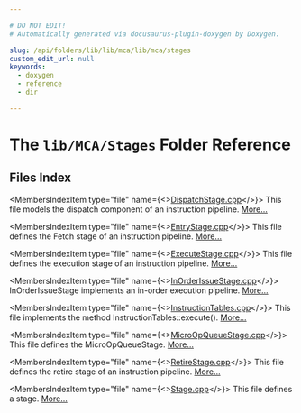 ```yaml
---

# DO NOT EDIT!
# Automatically generated via docusaurus-plugin-doxygen by Doxygen.

slug: /api/folders/lib/lib/mca/lib/mca/stages
custom_edit_url: null
keywords:
  - doxygen
  - reference
  - dir

---
```





# The `lib/MCA/Stages` Folder Reference

<DoxygenPage pluginConfig={pluginConfig}>



## Files Index

<MembersIndex>

<MembersIndexItem
  type="file"
  name={<><a href="/docs/api/files/lib/lib/mca/lib/mca/stages/dispatchstage-cpp">DispatchStage.cpp</a></>}>
This file models the dispatch component of an instruction pipeline. <a href="/docs/api/files/lib/lib/mca/lib/mca/stages/dispatchstage-cpp/#details">More...</a>
</MembersIndexItem>

<MembersIndexItem
  type="file"
  name={<><a href="/docs/api/files/lib/lib/mca/lib/mca/stages/entrystage-cpp">EntryStage.cpp</a></>}>
This file defines the Fetch stage of an instruction pipeline. <a href="/docs/api/files/lib/lib/mca/lib/mca/stages/entrystage-cpp/#details">More...</a>
</MembersIndexItem>

<MembersIndexItem
  type="file"
  name={<><a href="/docs/api/files/lib/lib/mca/lib/mca/stages/executestage-cpp">ExecuteStage.cpp</a></>}>
This file defines the execution stage of an instruction pipeline. <a href="/docs/api/files/lib/lib/mca/lib/mca/stages/executestage-cpp/#details">More...</a>
</MembersIndexItem>

<MembersIndexItem
  type="file"
  name={<><a href="/docs/api/files/lib/lib/mca/lib/mca/stages/inorderissuestage-cpp">InOrderIssueStage.cpp</a></>}>
InOrderIssueStage implements an in-order execution pipeline. <a href="/docs/api/files/lib/lib/mca/lib/mca/stages/inorderissuestage-cpp/#details">More...</a>
</MembersIndexItem>

<MembersIndexItem
  type="file"
  name={<><a href="/docs/api/files/lib/lib/mca/lib/mca/stages/instructiontables-cpp">InstructionTables.cpp</a></>}>
This file implements the method InstructionTables::execute(). <a href="/docs/api/files/lib/lib/mca/lib/mca/stages/instructiontables-cpp/#details">More...</a>
</MembersIndexItem>

<MembersIndexItem
  type="file"
  name={<><a href="/docs/api/files/lib/lib/mca/lib/mca/stages/microopqueuestage-cpp">MicroOpQueueStage.cpp</a></>}>
This file defines the MicroOpQueueStage. <a href="/docs/api/files/lib/lib/mca/lib/mca/stages/microopqueuestage-cpp/#details">More...</a>
</MembersIndexItem>

<MembersIndexItem
  type="file"
  name={<><a href="/docs/api/files/lib/lib/mca/lib/mca/stages/retirestage-cpp">RetireStage.cpp</a></>}>
This file defines the retire stage of an instruction pipeline. <a href="/docs/api/files/lib/lib/mca/lib/mca/stages/retirestage-cpp/#details">More...</a>
</MembersIndexItem>

<MembersIndexItem
  type="file"
  name={<><a href="/docs/api/files/lib/lib/mca/lib/mca/stages/stage-cpp">Stage.cpp</a></>}>
This file defines a stage. <a href="/docs/api/files/lib/lib/mca/lib/mca/stages/stage-cpp/#details">More...</a>
</MembersIndexItem>

</MembersIndex>


</DoxygenPage>

